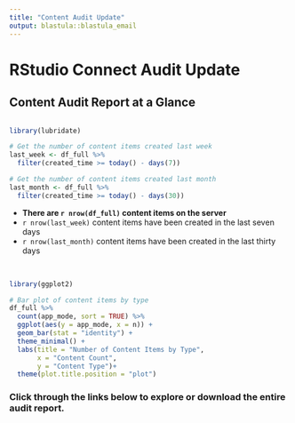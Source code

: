 ```yaml
---
title: "Content Audit Update"
output: blastula::blastula_email
---
```


# RStudio Connect Audit Update

## Content Audit Report at a Glance

```r
```

```r
library(lubridate)

# Get the number of content items created last week
last_week <- df_full %>%
  filter(created_time >= today() - days(7))

# Get the number of content items created last month
last_month <- df_full %>%
  filter(created_time >= today() - days(30))
```

- **There are `r nrow(df_full)` content items on the server**
- `r nrow(last_week)` content items have been created in the last seven days
- `r nrow(last_month)` content items have been created in the last thirty days

<br>

```r
library(ggplot2)

# Bar plot of content items by type
df_full %>% 
  count(app_mode, sort = TRUE) %>%
  ggplot(aes(y = app_mode, x = n)) +
  geom_bar(stat = "identity") + 
  theme_minimal() + 
  labs(title = "Number of Content Items by Type",
       x = "Content Count",
       y = "Content Type")+
  theme(plot.title.position = "plot")
```

### Click through the links below to explore or download the entire audit report.
